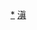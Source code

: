 <div style="position: relative" class="center">
{{Image label begin|image=Administrative Division Baoshan.png|width={{{1|540}}}|link=}} 
{{Image label|x=870|y=650|scale={{{1|540}}}/1800|text=[[隆阳区|<span style="color: black;">'''隆阳区'''</span>]]}}
{{Image label|x=970|y=1210|scale={{{1|540}}}/1800|text=[[施甸县|<span style="color: black;">'''施甸县'''</span>]]}}
{{Image label|x=660|y=1360|scale={{{1|540}}}/1800|text=[[龙陵县|<span style="color: black;">'''龙陵县'''</span>]]}}
{{Image label|x=1300|y=1110|scale={{{1|540}}}/1800|text=[[昌宁县|<span style="color: black;">'''昌宁县'''</span>]]}}
{{Image label|x=310|y=590|scale={{{1|540}}}/1800|text=[[腾冲市|<span style="color: black;">'''腾冲市'''</span>]]}}
</div>
<noinclude>
[[Category:保山行政区划|*]]
[[Category:中华人民共和国地级行政区划图|滇]]
</noinclude>